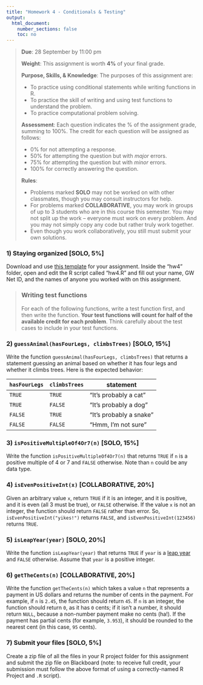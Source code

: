 ```yaml
---
title: "Homework 4 - Conditionals & Testing"
output:
  html_document:
    number_sections: false
    toc: no
---
```


> **Due**: 28 September by 11:00 pm
>
> **Weight**: This assignment is worth **4%** of your final grade.
>
> **Purpose, Skills, & Knowledge**: The purposes of this assignment are:
>
> - To practice using conditional statements while writing functions in R.
> - To practice the skill of writing and using test functions to understand the problem.
> - To practice computational problem solving.
>
> **Assessment**: Each question indicates the % of the assignment grade, summing to 100%. The credit for each question will be assigned as follows:
>
> - 0% for not attempting a response.
> - 50% for attempting the question but with _major_ errors.
> - 75% for attempting the question but with _minor_ errors.
> - 100% for correctly answering the question.
>
> **Rules**:
>
> - Problems marked **SOLO** may not be worked on with other classmates, though you may consult instructors for help.
> - For problems marked **COLLABORATIVE**, you may work in groups of up to 3 students who are in this course this semester. You may not split up the work -- everyone must work on every problem. And you may not simply copy any code but rather truly work together.
> - Even though you work collaboratively, you still must submit your own solutions.

### 1) Staying organized [SOLO, 5%]

Download and use [this template](templates/hw4.zip) for your assignment. Inside the "hw4" folder, open and edit the R script called "hw4.R" and fill out your name, GW Net ID, and the names of anyone you worked with on this assignment.

> ### **Writing test functions**
> For each of the following functions, write a test function first, and then write the function. **Your test functions will count for half of the available credit for each problem**. Think carefully about the test cases to include in your test functions.

### 2) `guessAnimal(hasFourLegs, climbsTrees)` [SOLO, 15%]

Write the function `guessAnimal(hasFourLegs, climbsTrees)` that returns a statement guessing an animal based on whether it has four legs and whether it climbs trees. Here is the expected behavior:

<div style="width:500px">
`hasFourLegs` | `climbsTrees` | statement
--------------|---------------|-------------
`TRUE`  | `TRUE`  | "It's probably a cat"
`TRUE`  | `FALSE` | "It's probably a dog"
`FALSE` | `TRUE`  | "It's probably a snake"
`FALSE` | `FALSE` | "Hmm, I'm not sure"
</div>

### 3) `isPositiveMultipleOf4Or7(n)` [SOLO, 15%]

Write the function `isPositiveMultipleOf4Or7(n)` that returns `TRUE` if `n` is a positive multiple of 4 or 7 and `FALSE` otherwise. Note than `n` could be any data type.

### 4) `isEvenPositiveInt(x)` [COLLABORATIVE, 20%]

Given an arbitrary value `x`, return `TRUE` if it is an integer, and it is positive, and it is even (all 3 must be true), or `FALSE` otherwise. If the value `x` is not an integer, the function should return `FALSE` rather than error. So, `isEvenPositiveInt("yikes!")` returns `FALSE`, and `isEvenPositiveInt(123456)` returns `TRUE`.

### 5) `isLeapYear(year)` [SOLO, 20%]

Write the function `isLeapYear(year)` that returns `TRUE` if `year` is a [leap year](https://www.mathsisfun.com/leap-years.html) and `FALSE` otherwise. Assume that `year` is a positive integer.

### 6) `getTheCents(n)` [COLLABORATIVE, 20%]

Write the function `getTheCents(n)` which takes a value `n` that represents a payment in US dollars and returns the number of cents in the payment. For example, if `n` is `2.45`, the function should return `45`. If `n` is an integer, the function should return `0`, as it has `0` cents; if it isn't a number, it should return `NULL`, because a non-number payment make no cents (ha!). If the payment has partial cents (for example, `3.953`), it should be rounded to the nearest cent (in this case, `95` cents).

### 7) Submit your files [SOLO, 5%]

Create a zip file of all the files in your R project folder for this assignment and submit the zip file on Blackboard (note: to receive full credit, your submission must follow the above format of using a correctly-named R Project and `.R` script).

